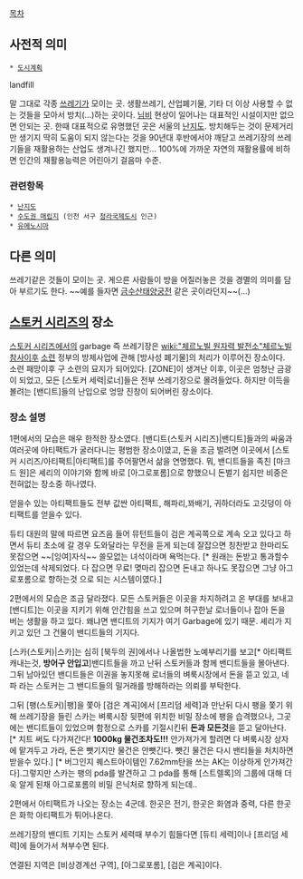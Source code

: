 [[목차]]
== 사전적 의미 ==
 * [[도시계획]]

landfill

말 그대로 각종 [[쓰레기]]가 모이는 곳. 생활쓰레기, 산업폐기물, 기타 더 이상 사용할 수 없는 것들을 모아서 방치(...)하는 곳이다. [[님비]] 현상이 일어나는 대표적인 시설이지만 없으면 안되는 곳. 한때 대표적으로 유명했던 곳은 서울의 [[난지도]].
방치해두는 것이 문제거리만 생기지 딱히 도움이 되지 않는다는 것을 90년대 후반에서야 깨닫고 쓰레기장의 쓰레기들을 재활용하는 산업도 생겨나긴 했지만... 100%에 가까운 자연의 재활용률에 비하면 인간의 재활용능력은 어린아기 걸음마 수준.

=== 관련항목 ===
 * [[난지도]]
 * [[수도권 매립지]] (인천 서구 [[청라국제도시]] 인근)
 * [[유메노시마]]

== 다른 의미 ==
쓰레기같은 것들이 모이는 곳. 게으른 사람들이 방을 어질러놓은 것을 경멸의 의미를 담아 부르기도 한다.
~~예를 들자면 [[금수산태양궁전]] 같은 곳이라던지~~(...)

== [[스토커 시리즈]]의 장소 ==

[[스토커 시리즈]]에서의 garbage 즉 쓰레기장은 [[wiki:"체르노빌 원자력 발전소"체르노빌 참사]]이후 [[소련]] 정부의 방제사업에 관해 [방사성 폐기물]의 처리가 이루어진 장소이다. 소련 패망이후 구 소련의 묘지가 되어있다. [ZONE]이 생겨난 이후, 이곳은 엄청난 금광이 되었고, 모든 [스토커 세력|로너]들은 전부 쓰레기장으로 몰려들었다. 하지만 이득을 볼려는 [밴디트]들의 난입으로 엉망 진창이 되어버린 장소이다.

=== 장소 설명 ===
1편에서의 모습은 매우 한적한 장소였다. [밴디트(스토커 시리즈)|밴디트]들과의 싸움과 여러곳에 아티팩트가 굴러다니는 평범한 장소이였고, 돈을 조금 벌려면 이곳에서 [스토커 시리즈/아티팩트|아티팩트]를 주어팔면서 삶을 연명했다. 뭐, 밴디트들을 족친 [마크드 원]은 셰리의 이야기와 함께 바로 [아그로포롬]으로 향했으니 돈벌기 쉽지만 비중은 전혀없는 장소중 하나였다.

얻을수 있는 아티팩트들도 전부 값싼 아티팩트, 해파리,꽈배기, 귀하더라도 고깃덩이 아티팩트를 얻을수 있다.

듀티 대원의 말에 따르면 요즈음 들어 뮤턴트들이 검은 계곡쪽으로 계속 오고 있다고 하면서 듀티 초소에 갈 경우 도와달라는 무전을 듣게 되는데 잘잡으면 칭찬받고 한마리도 못잡으면 ~~[잉여]자식~~ 쓸모없는 녀석이라며 욕먹는다. [* 원래는 돈받고 통과할수 있었는데 삭제되었다. 다 잡으면 무료! 몆마리 잡으면 돈내고 하나도 못잡으면 그냥 아그로포롬으로 향하는것 으로 되는 시스템이였다.]

2편에서의 모습은 조금 달라졌다. 모든 스토커들은 이곳을 차지하려고 온 부대를 보내고 [밴디트]는 이곳을 지키기 위해 안간힘을 쓰고 있으며 허구한날 로너들이나 잡아 돈을 버는 생활을 하고 있다. 왜냐면 밴디트의 기지가 여기 Garbage에 있기 때문. 셰리가 지키고 있던 그 건물이 밴디트들의 기지다.

[스카(스토커)|스카]는 심히 [북두의 권]에서나 나올법한 노예부리기를 보고[* 아티팩트 캐내는것, '''방어구 안입고''']밴디트들을 까고 난뒤 스토커들과 함께 밴디트들을 몰아낸다. 그뒤 남아있던 밴디트들은 이권을 놓지못해 로너들의 벼룩시장에서 돈을 뜯고 있고, 네파 라는 스토커는 그 밴디트들의 밀거래를 방해하라는 의뢰를 부탁한다.

그뒤 [팽(스토커)|팽]을 쫓아 [검은 계곡]에서 [프리덤 세력]과 만난뒤 다시 팽을 쫓기 위해 쓰레기장을 들린 스카는 벼룩시장 뒷편에 위치한 비밀 장소에 팽을 습격했으나, 그곳에는 밴디트들이 있었으며 함정으로 스카를 기절시킨뒤 '''돈과 모든것'''을 뜯고 달아난다. [* 치트 써도 다가져간다! ''' 1000kg 물건조차도!!! ''' 안가져가게 할려면 다 벼룩시장 상자에 맡겨두고 가라, 돈은 뺏기지만 물건은 안뺏긴다. 뺏긴 물건은 다시 밴티들을 처치하면 받을수 있다.] [* 버그인지 퀘스트아이템인 7.62mm탄을 쓰는 AK는 이상하게 안가져간다].그렇지만 스카는 팽의 pda를 발견하고 그 pda를 통해 [스트렐록]의 그룹에 대해 더욱 알게 된채 아그로포롬의 비밀 은닉처로 향하게 되는데..

2편에서 아티팩트가 나오는 장소는 4군데. 한곳은 전기, 한곳은 화염과 중력, 다른 한곳은 화학 아티팩트가 튀어나온다.

쓰레기장의 밴디트 기지는 스토커 세력때 부수기 힘들다면 [듀티 세력]이나 [프리덤 세력]에 들어가서 쳐부수면 된다.

연결된 지역은 [비상경계선 구역], [아그로포롬], [검은 계곡]이다.

